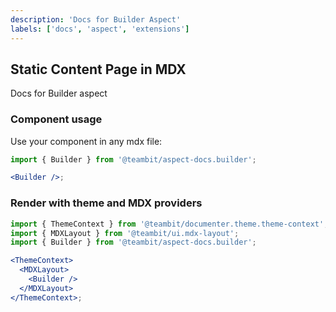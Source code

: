 ```yaml
---
description: 'Docs for Builder Aspect'
labels: ['docs', 'aspect', 'extensions']
---
```



## Static Content Page in MDX

Docs for Builder aspect

### Component usage

Use your component in any mdx file:

```jsx
import { Builder } from '@teambit/aspect-docs.builder';

<Builder />;
```

### Render with theme and MDX providers

```jsx
import { ThemeContext } from '@teambit/documenter.theme.theme-context';
import { MDXLayout } from '@teambit/ui.mdx-layout';
import { Builder } from '@teambit/aspect-docs.builder';

<ThemeContext>
  <MDXLayout>
    <Builder />
  </MDXLayout>
</ThemeContext>;
```
